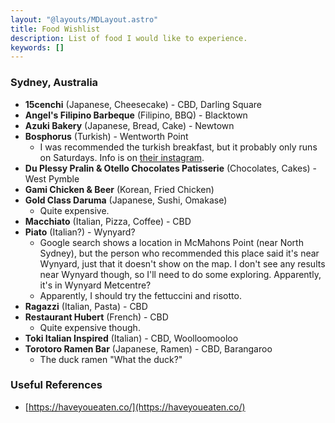 ```yaml
---
layout: "@layouts/MDLayout.astro"
title: Food Wishlist
description: List of food I would like to experience.
keywords: []
---
```



### Sydney, Australia

- **15cenchi** (Japanese, Cheesecake) - CBD, Darling Square
- **Angel's Filipino Barbeque** (Filipino, BBQ) - Blacktown
- **Azuki Bakery** (Japanese, Bread, Cake) - Newtown
- **Bosphorus** (Turkish) - Wentworth Point
    - I was recommended the turkish breakfast, but it probably only runs on Saturdays. Info is on [their instagram](https://www.instagram.com/bosphorusturkishstreetfood/).
- **Du Plessy Pralin & Otello Chocolates Patisserie** (Chocolates, Cakes) - West Pymble
- **Gami Chicken & Beer** (Korean, Fried Chicken)
- **Gold Class Daruma** (Japanese, Sushi, Omakase)
    - Quite expensive.
- **Macchiato** (Italian, Pizza, Coffee) - CBD
- **Piato** (Italian?) - Wynyard?
    - Google search shows a location in McMahons Point (near North Sydney), but the person who recommended this place said it's near Wynyard, just that it doesn't show on the map. I don't see any results near Wynyard though, so I'll need to do some exploring. Apparently, it's in Wynyard Metcentre?
    - Apparently, I should try the fettuccini and risotto.
- **Ragazzi** (Italian, Pasta) - CBD
- **Restaurant Hubert** (French) - CBD
    - Quite expensive though.
- **Toki Italian Inspired** (Italian) - CBD, Woolloomooloo
- **Torotoro Ramen Bar** (Japanese, Ramen) - CBD, Barangaroo
    - The duck ramen "What the duck?"

### Useful References

- [https://haveyoueaten.co/](https://haveyoueaten.co/)

